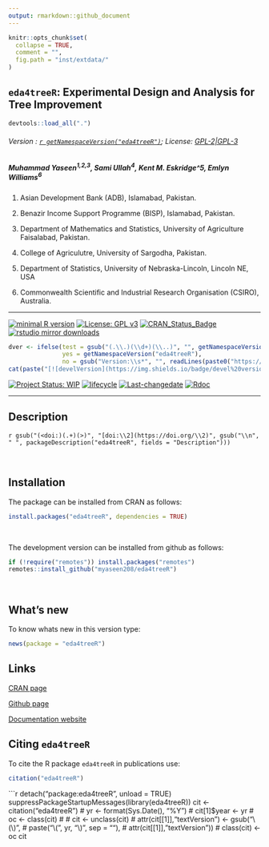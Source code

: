 ```yaml
---
output: rmarkdown::github_document
---
```


```r
knitr::opts_chunk$set(
  collapse = TRUE,
  comment = "",
  fig.path = "inst/extdata/"
)
```

## `eda4treeR`: Experimental Design and Analysis for Tree Improvement

```r
devtools::load_all(".")
```

###### Version : [`r getNamespaceVersion("eda4treeR")`](https://myaseen208.github.io/eda4treeR/);  License: [GPL-2|GPL-3](https://www.r-project.org/Licenses/)


##### *Muhammad Yaseen^1,2,3^, Sami Ullah^4^, Kent M. Eskridge^5, Emlyn Williams^6^*


1. Asian Development Bank (ADB), Islamabad, Pakistan.

2. Benazir Income Support Programme (BISP), Islamabad, Pakistan.

3. Department of Mathematics and Statistics, University of Agriculture Faisalabad, Pakistan.

4. College of Agriculutre, University of Sargodha, Pakistan.
5. Department of Statistics, University of Nebraska-Lincoln, Lincoln NE, USA
6. Commonwealth Scientific and Industrial Research Organisation (CSIRO), Australia.


***

[![minimal R version](https://img.shields.io/badge/R>%3D-2.10.0-6666ff.svg)](https://cran.r-project.org/)
[![License: GPL v3](https://img.shields.io/badge/License-GPL%20v3-blue.svg)](https://www.gnu.org/licenses/gpl-3.0)
[![CRAN_Status_Badge](https://www.r-pkg.org/badges/version-last-release/eda4treeR)](https://cran.r-project.org/package=eda4treeR)
[![rstudio mirror downloads](https://cranlogs.r-pkg.org/badges/grand-total/eda4treeR?color=green)](https://CRAN.R-project.org/package=eda4treeR)
<!-- [![packageversion](https://img.shields.io/badge/Package%20version-0.2.3.3-orange.svg)](https://github.com/myaseen208/eda4treeR) -->

```r
dver <- ifelse(test = gsub("(.\\.)(\\d+)(\\..)", "", getNamespaceVersion("eda4treeR")) != "",
               yes = getNamespaceVersion("eda4treeR"),
               no = gsub("Version:\\s*", "", readLines(paste0("https://raw.githubusercontent.com/", "myaseen208/eda4treeR", "/master/DESCRIPTION"))[grep("Version:", readLines(paste0("https://raw.githubusercontent.com/", "myaseen208/eda4treeR", "/master/DESCRIPTION")))]))
cat(paste("[![develVersion](https://img.shields.io/badge/devel%20version-", dver, "-orange.svg)](https://github.com/myaseen208/eda4treeR)", sep = ""))
```

<!-- [![GitHub Download Count](https://github-basic-badges.herokuapp.com/downloads/myaseen208/eda4treeR/total.svg)] -->
[![Project Status: WIP](http://www.repostatus.org/badges/latest/inactive.svg)](http://www.repostatus.org/#inactive)
[![lifecycle](https://img.shields.io/badge/lifecycle-stable-brightgreen.svg)](https://www.tidyverse.org/lifecycle/#stable)
[![Last-changedate](https://img.shields.io/badge/last%20change-`r gsub('-', '--', Sys.Date())`-yellowgreen.svg)](https://github.com/myaseen208/eda4treeR)
[![Rdoc](http://www.rdocumentation.org/badges/version/eda4treeR)](http://www.rdocumentation.org/packages/eda4treeR)

***

## Description
`r gsub("(<doi:)(.+)(>)", "[doi:\\2](https://doi.org/\\2)", gsub("\\n", " ", packageDescription("eda4treeR", fields = "Description")))`

&nbsp;
&nbsp;


## Installation
The package can be installed from CRAN as follows:

```r
install.packages("eda4treeR", dependencies = TRUE)
```


&nbsp;


The development version can be installed from github as follows:

```r
if (!require("remotes")) install.packages("remotes")
remotes::install_github("myaseen208/eda4treeR")
```

&nbsp;
&nbsp;



## What's new
To know whats new in this version type:

```r
news(package = "eda4treeR")
```

## Links

[CRAN page](https://cran.r-project.org/package=eda4treeR)

[Github page](https://github.com/myaseen208/eda4treeR)

[Documentation website](https://myaseen208.github.io/eda4treeR/)



## Citing `eda4treeR`
To cite the R package `eda4treeR` in publications use:

```r
citation("eda4treeR")
```

```r
detach("package:eda4treeR", unload = TRUE)
suppressPackageStartupMessages(library(eda4treeR))
cit <- citation("eda4treeR")
# yr <- format(Sys.Date(), "%Y")
# cit[1]$year <- yr
# oc <- class(cit)
# 
# cit <- unclass(cit)
# attr(cit[[1]],"textVersion") <- gsub("\\(\\)",
#                                      paste("\\(", yr, "\\)", sep = ""),
#                                      attr(cit[[1]],"textVersion"))
# class(cit) <- oc
cit
